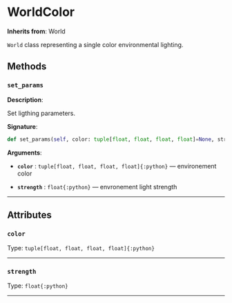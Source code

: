 # WorldColor

**Inherits from**: World

`World` class representing a single color environmental lighting.



## Methods
### `set_params`
**Description**:

Set ligthing parameters.

**Signature**:

```python
def set_params(self, color: tuple[float, float, float, float]=None, strength: float=None)
```

**Arguments**:

- **`color`** : `tuple[float, float, float, float]{:python}` — environement color

- **`strength`** : `float{:python}` — envronement light strength


---
## Attributes
### `color`
Type: `tuple[float, float, float, float]{:python}`


---
### `strength`
Type: `float{:python}`


---

